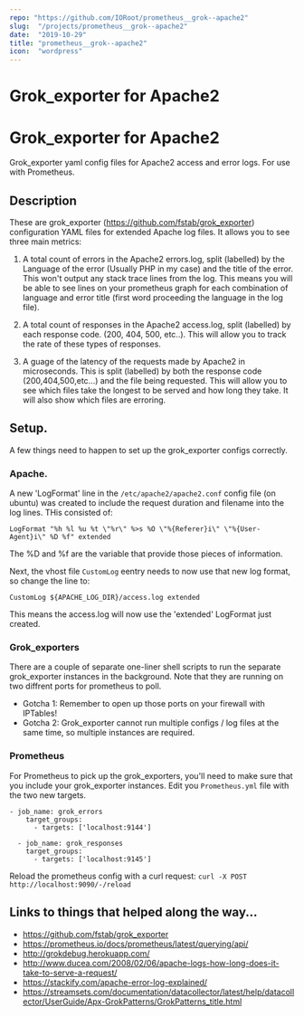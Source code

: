 ```yaml
---
repo: "https://github.com/IORoot/prometheus__grok--apache2"
slug:  "/projects/prometheus__grok--apache2"
date:  "2019-10-29"
title: "prometheus__grok--apache2"
icon:  "wordpress"
---
```


# Grok_exporter for Apache2
# Grok_exporter for Apache2
Grok_exporter yaml config files for Apache2 access and error logs. For use with Prometheus.

## Description
These are grok_exporter (https://github.com/fstab/grok_exporter) configuration YAML files for extended Apache log files. It allows you to see three main metrics:

1. A total count of errors in the Apache2 errors.log, split (labelled) by the Language of the error (Usually PHP in my case) and the title of the error. This won't output any stack trace lines from the log.
This means you will be able to see lines on your prometheus graph for each combination of language and error title (first word proceeding the language in the log file).

2. A total count of responses in the Apache2 access.log, split (labelled) by each response code. (200, 404, 500, etc..). This will allow you to track the rate of these types of responses.

3. A guage of the latency of the requests made by Apache2 in microseconds. This is split (labelled) by both the response code (200,404,500,etc...) and the file being requested. This will allow you to see which files take the longest to be served and how long they take. It will also show which files are erroring.

## Setup.

A few things need to happen to set up the grok_exporter configs correctly.

### Apache. 

A new 'LogFormat' line in the `/etc/apache2/apache2.conf` config file (on ubuntu) was created to include the request duration and filename into the log lines. THis consisted of:

```
LogFormat "%h %l %u %t \"%r\" %>s %O \"%{Referer}i\" \"%{User-Agent}i\" %D %f" extended
```
The %D and %f are the variable that provide those pieces of information.

Next, the vhost file `CustomLog` eentry needs to now use that new log format, so change the line to:

```
CustomLog ${APACHE_LOG_DIR}/access.log extended 
```

This means the access.log will now use the 'extended' LogFormat just created.

### Grok_exporters

There are a couple of separate one-liner shell scripts to run the separate grok_exporter instances in the background. Note that they are running on two diffrent ports for prometheus to poll. 

- Gotcha 1: Remember to open up those ports on your firewall with IPTables!
- Gotcha 2: Grok_exporter cannot run multiple configs / log files at the same time, so multiple instances are required.

### Prometheus

For Prometheus to pick up the grok_exporters, you'll need to make sure that you include your grok_exporter instances. Edit you `Prometheus.yml` file with the two new targets.

```
- job_name: grok_errors
    target_groups:
      - targets: ['localhost:9144']

  - job_name: grok_responses
    target_groups:
      - targets: ['localhost:9145']
```

Reload the prometheus config with a curl request: `curl -X POST http://localhost:9090/-/reload`

## Links to things that helped along the way...

- https://github.com/fstab/grok_exporter
- https://prometheus.io/docs/prometheus/latest/querying/api/
- http://grokdebug.herokuapp.com/
- http://www.ducea.com/2008/02/06/apache-logs-how-long-does-it-take-to-serve-a-request/
- https://stackify.com/apache-error-log-explained/
- https://streamsets.com/documentation/datacollector/latest/help/datacollector/UserGuide/Apx-GrokPatterns/GrokPatterns_title.html
